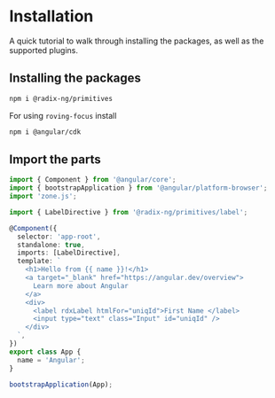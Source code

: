 
<Meta
    title="Overview/Installation"
/>

# Installation

A quick tutorial to walk through installing the packages, as well as the supported plugins.


## Installing the packages
```bash
npm i @radix-ng/primitives
```

For using `roving-focus` install
```bash
npm i @angular/cdk
```

## Import the parts

```typescript
import { Component } from '@angular/core';
import { bootstrapApplication } from '@angular/platform-browser';
import 'zone.js';

import { LabelDirective } from '@radix-ng/primitives/label';

@Component({
  selector: 'app-root',
  standalone: true,
  imports: [LabelDirective],
  template: `
    <h1>Hello from {{ name }}!</h1>
    <a target="_blank" href="https://angular.dev/overview">
      Learn more about Angular
    </a>
    <div>
      <label rdxLabel htmlFor="uniqId">First Name </label>
      <input type="text" class="Input" id="uniqId" />
    </div>
  `,
})
export class App {
  name = 'Angular';
}

bootstrapApplication(App);

```
